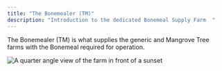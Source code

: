 ```yaml
---
title: "The Bonemealer (TM)"
description: "Introduction to the dedicated Bonemeal Supply Farm  "
---
```


The Bonemealer (TM) is what supplies the generic and Mangrove Tree farms with the Bonemeal required for operation.

<img
  src="/images/bonemelee_main.png"
  alt="A quarter angle view of the farm in front of a sunset"
  title="Bonemealer Main"
/>
